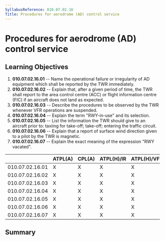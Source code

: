 ```yaml
---
SyllabusReference: 010.07.02.16
Title: Procedures for aerodrome (AD) control service
---
```


# Procedures for aerodrome (AD) control service

## Learning Objectives

1.  **010.07.02.16.01** -- Name the operational failure or irregularity of AD
    equipment which shall be reported by the TWR immediately.
2.  **010.07.02.16.02** -- Explain that, after a given period of time, the TWR
    shall report to the area control centre (ACC) or flight information centre
    (FIC) if an aircraft does not land as expected.
3.  **010.07.02.16.03** -- Describe the procedures to be observed by the TWR
    whenever VFR operations are suspended.
4.  **010.07.02.16.04** -- Explain the term "RWY-in-use" and its selection.
5.  **010.07.02.16.05** -- List the information the TWR should give to an
    aircraft prior to: taxiing for take-off; take-off; entering the traffic
    circuit.
6.  **010.07.02.16.06** -- Explain that a report of surface wind direction given
    to a pilot by the TWR is magnetic.
7.  **010.07.02.16.07** -- Explain the exact meaning of the expression "RWY
    vacated".

|                 | ATPL(A) | CPL(A) | ATPL(H)/IR | ATPL(H)/VFR | CPL(H) | IR  | CBIR(A) |
| --------------- | ------- | ------ | ---------- | ----------- | ------ | --- | ------- |
| 010.07.02.16.01 | X       | X      | X          | X           | X      | X   | X       |
| 010.07.02.16.02 | X       | X      | X          | X           | X      | X   | X       |
| 010.07.02.16.03 | X       | X      | X          | X           | X      | X   | X       |
| 010.07.02.16.04 | X       | X      | X          | X           | X      | X   |         |
| 010.07.02.16.05 | X       | X      | X          | X           | X      | X   |         |
| 010.07.02.16.06 | X       | X      | X          | X           | X      | X   |         |
| 010.07.02.16.07 | X       | X      | X          | X           | X      | X   |         |

## Summary
